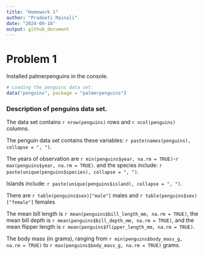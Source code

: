 ```yaml
---
title: "Homework 1"
author: "Pradeeti Mainali"
date: "2024-09-18"
output: github_document
---
```


# Problem 1

Installed palmerpenguins in the console.

```r
# Loading the penguins data set:
data("penguins", package = "palmerpenguins")
```

### Description of penguins data set.

The data set contains `r nrow(penguins)` rows and `r ncol(penguins)` columns.

The penguin data set contains these variables: 
`r paste(names(penguins), collapse = ", ")`. 

The years of observation are 
`r min(penguins$year, na.rm = TRUE)`-`r max(penguins$year, na.rm = TRUE)`.
and the species include: 
`r paste(unique(penguins$species), collapse = ", ")`.

Islands include: 
`r paste(unique(penguins$island), collapse = ", ")`.


There are `r table(penguins$sex)["male"]` males 
and `r table(penguins$sex)["female"]` females

The mean bill length is `r mean(penguins$bill_length_mm, na.rm = TRUE)`,
the mean bill depth is `r mean(penguins$bill_depth_mm, na.rm = TRUE)`,
and the mean flipper length is `r mean(penguins$flipper_length_mm, na.rm = TRUE)`.

The body mass (in grams), ranging from `r min(penguins$body_mass_g, na.rm = TRUE)` 
to `r max(penguins$body_mass_g, na.rm = TRUE)` grams.


